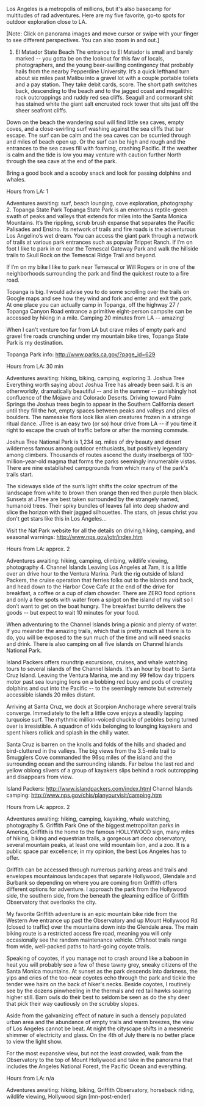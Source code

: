 Los Angeles is a metropolis of millions, but it's also basecamp for multitudes of rad adventures. Here are my five favorite, go-to spots for outdoor exploration close to LA.

[Note: Click on panorama images and move cursor or swipe with your finger to see different perspectives. You can also zoom in and out.]
1. El Matador State Beach
The entrance to El Matador is small and barely marked -- you gotta be on the lookout for this fav of locals, photographers, and the young beer-swilling contingency that probably hails from the nearby Pepperdine University. It’s a quick lefthand turn about six miles past Malibu into a gravel lot with a couple portable toilets and a pay station. They take debit cards, score. The short path switches back, descending to the beach and to the jagged coast and megalithic rock outcroppings and ruddy red sea cliffs. Seagull and cormorant shit has stained white the giant salt encrusted rock tower that sits just off the sheer seafront cliffs.

Down on the beach the wandering soul will find little sea caves, empty coves, and a close-swirling surf washing against the sea cliffs that bar escape. The surf can be calm and the sea caves can be scurried through and miles of beach open up. Or the surf can be high and rough and the entrances to the sea caves fill with foaming, crashing Pacific. If the weather is calm and the tide is low you may venture with caution further North through the sea cave at the end of the park.

Bring a good book and a scooby snack and look for passing dolphins and whales.

Hours from LA: 1

Adventures awaiting: surf, beach lounging, cove exploration, photography
2. Topanga State Park
Topanga State Park is an enormous reptile-green swath of peaks and valleys that extends for miles into the Santa Monica Mountains. It’s the rippling, scrub brush expanse that separates the Pacific Palisades and Ensino. Its network of trails and fire roads is the adventurous Los Angelino’s wet dream. You can access the giant park through a network of trails at various park entrances such as popular Trippet Ranch. If I’m on foot I like to park in or near the Temescal Gateway Park and walk the hillside trails to Skull Rock on the Temescal Ridge Trail and beyond.

If I’m on my bike I like to park near Temescal or Will Rogers or in one of the neighborhoods surrounding the park and find the quickest route to a fire road.

Topanga is big. I would advise you to do some scrolling over the trails on Google maps and see how they wind and fork and enter and exit the park. At one place you can actually camp in Topanga, off the highway 27 / Topanga Canyon Road entrance a primitive eight-person campsite can be accessed by hiking in a mile. Camping 20 minutes from LA -- amazing!

When I can't venture too far from LA but crave miles of empty park and gravel fire roads crunching under my mountain bike tires, Topanga State Park is my destination.

Topanga Park info: http://www.parks.ca.gov/?page_id=629

Hours from LA: 30 min

Adventures awaiting: hiking, biking, camping, exploring
3. Joshua Tree
Everything worth saying about Joshua Tree has already been said. It is an otherworldly, dramatically beautiful -- and in the summer -- punishingly hot confluence of the Mojave and Colorado Deserts. Driving toward Palm Springs the Joshua trees begin to appear in the Southern California desert until they fill the hot, empty spaces between peaks and valleys and piles of boulders. The namesake flora look like alien creatures frozen in a strange ritual dance. JTree is an easy two (or so) hour drive from LA -- if you time it right to escape the crush of traffic before or after the morning commute.

Joshua Tree National Park is 1,234 sq. miles of dry beauty and desert wilderness famous among outdoor enthusiasts, but positively legendary among climbers. Thousands of routes ascend the dusty inselbergs of 100-million-year-old magma that forms the parks seemingly innumerable vistas. There are nine established campgrounds from which many of the park's trails start.

The sideways slide of the sun’s light shifts the color spectrum of the landscape from white to brown then orange then red then purple then black. Sunsets at JTree are best taken surrounded by the strangely named, humanoid trees. Their spiky bundles of leaves fall into deep shadow and slice the horizon with their jagged silhouettes. The stars, oh jesus christ you don't get stars like this in Los Angeles...

Visit the Nat Park website for all the details on driving,hiking, camping, and seasonal warnings: http://www.nps.gov/jotr/index.htm

Hours from LA: approx. 2

Adventures awaiting: hiking, camping, climbing, wildlife viewing, photography
4. Channel Islands
Leaving Los Angeles at 7am, it is a little over an drive hour to the Ventura Marina. Park the rig outside of Island Packers, the cruise operation that ferries folks out to the islands and back, and head down to the Harbor Cove Cafe at the end of the drive for breakfast, a coffee or a cup of clam chowder. There are ZERO food options and only a few spots with water from a spigot on the island of my visit so I don’t want to get on the boat hungry. The breakfast burrito delivers the goods -- but expect to wait 10 minutes for your food.

When adventuring to the Channel Islands bring a picnic and plenty of water. If you meander the amazing trails, which that is pretty much all there is to do, you will be exposed to the sun much of the time and will need snacks and drink. There is also camping on all five islands on Channel Islands National Park.

Island Packers offers roundtrip excursions, cruises, and whale watching tours to several islands of the Channel Islands. It’s an hour by boat to Santa Cruz Island. Leaving the Ventura Marina, me and my 99 fellow day trippers motor past sea lounging lions on a bobbing red buoy and pods of cresting dolphins and out into the Pacific -- to the seemingly remote but extremely accessible islands 20 miles distant.

Arriving at Santa Cruz, we dock at Scorpion Anchorage where several trails converge. Immediately to the left a little cove enjoys a steadily lapping turquoise surf. The rhythmic million-voiced chuckle of pebbles being turned over is irresistible. A squadron of kids belonging to lounging kayakers and spent hikers rollick and splash in the chilly water.

Santa Cruz is barren on the knolls and folds of the hills and shaded and bird-cluttered in the valleys. The big views from the 3.5-mile trail to Smugglers Cove commanded the 96sq miles of the island and the surrounding ocean and the surrounding islands. Far below the last red and yellow oblong slivers of a group of kayakers slips behind a rock outcropping and disappears from view.

Island Packers: http://www.islandpackers.com/index.html
Channel Islands camping: http://www.nps.gov/chis/planyourvisit/camping.htm

Hours from LA: approx. 2

Adventures awaiting: hiking, camping, kayaking, whale watching, photography
5. Griffith Park
One of the biggest metropolitan parks in America, Griffith is the home to the famous HOLLYWOOD sign, many miles of hiking, biking and equestrian trails, a gorgeous art deco observatory, several mountain peaks, at least one wild mountain lion, and a zoo. It is a public space par excellence; in my opinion, the best Los Angeles has to offer.

Griffith can be accessed through numerous parking areas and trails and envelopes mountainous landscapes that separate Hollywood, Glendale and Burbank so depending on where you are coming from Griffith offers different options for adventure. I approach the park from the Hollywood side, the southern side, from the beneath the gleaming edifice of Griffith Observatory that overlooks the city.

My favorite Griffith adventure is an epic mountain bike ride from the Western Ave entrance up past the Observatory and up Mount Hollywood Rd (closed to traffic) over the mountains down into the Glendale area. The main biking route is a restricted access fire road, meaning you will only occasionally see the random maintenance vehicle. Offshoot trails range from wide, well-packed paths to hard-going coyote trails.

Speaking of coyotes, if you manage not to crash around like a baboon in heat you will probably see a few of these tawny grey, sneaky citizens of the Santa Monica mountains. At sunset as the park descends into darkness, the yips and cries of the too-near coyotes echo through the park and tickle the tender wee hairs on the back of hiker's necks. Beside coyotes, I routinely see by the dozens pinwheeling in the thermals and red tail hawks soaring higher still. Barn owls do their best to seldom be seen as do the shy deer that pick their way cautiously on the scrubby slopes.

Aside from the galvanizing effect of nature in such a densely populated urban area and the abundance of empty trails and warm breezes, the view of Los Angeles cannot be beat. At night the cityscape shifts in a mesmeric shimmer of electricity and glass. On the 4th of July there is no better place to view the light show.

For the most expansive view, but not the least crowded, walk from the Observatory to the top of Mount Hollywood and take in the panorama that includes the Angeles National Forest, the Pacific Ocean and everything.

Hours from LA: n/a

Adventures awaiting: hiking, biking, Griffith Observatory, horseback riding, wildlife viewing, Hollywood sign [mn-post-ender]